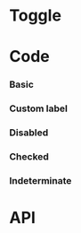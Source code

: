 

# Toggle



# Code

### Basic

<TogglePlayground />

### Custom label

<ToggleCustomLabelPlayground />

### Disabled

<ToggleDisabledPlayground />

### Checked

<ToggleCheckedPlayground />

### Indeterminate

<ToggleIndeterminatePlayground />

# API

<PropsApi />
